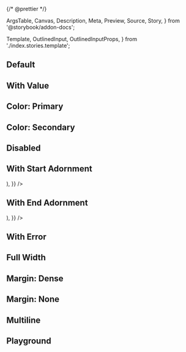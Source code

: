 {/* @prettier */}

  ArgsTable,
  Canvas,
  Description,
  Meta,
  Preview,
  Source,
  Story,
} from '@storybook/addon-docs';


  Template,
  OutlinedInput,
  OutlinedInputProps,
} from './index.stories.template';

<Meta
  title="Material UI/OutlinedInput"
  component={OutlinedInput}
  render={Template}
/>

<Description of={OutlinedInput} />

## Default

<Canvas>
  <Story name="Default" args={{}} />
</Canvas>

## With Value

<Canvas>
  <Story
    name="With Value"
    args={{
      value: 'Some Value',
    }}
  />
</Canvas>

## Color: Primary

<Canvas>
  <Story
    name="Color: Primary"
    args={{
      color: 'primary',
    }}
  />
</Canvas>

## Color: Secondary

<Canvas>
  <Story
    name="Color: Secondary"
    args={{
      color: 'secondary',
    }}
  />
</Canvas>

## Disabled

<Canvas>
  <Story
    name="Disabled"
    args={{
      disabled: true,
    }}
  />
</Canvas>

## With Start Adornment

<Canvas>
  <Story
    name="With Start Adornment"
    args={{
      startAdornment: (
        <InputAdornment position="start">
          <IconButton>
            <Plus />
          </IconButton>
        </InputAdornment>
      ),
    }}
  />
</Canvas>

## With End Adornment

<Canvas>
  <Story
    name="With End Adornment"
    args={{
      endAdornment: (
        <InputAdornment position="end">
          <IconButton>
            <Plus />
          </IconButton>
        </InputAdornment>
      ),
    }}
  />
</Canvas>

## With Error

<Canvas>
  <Story
    name="With Error"
    args={{
      error: true,
    }}
  />
</Canvas>

## Full Width

<Canvas>
  <Story
    name="Full Width"
    args={{
      fullWidth: true,
    }}
  />
</Canvas>

## Margin: Dense

<Canvas>
  <Story
    name="Margin: Dense"
    args={{
      margin: 'dense',
    }}
  />
</Canvas>

## Margin: None

<Canvas>
  <Story
    name="Margin: None"
    args={{
      margin: 'none',
    }}
  />
</Canvas>

## Multiline

<Canvas>
  <Story
    name="Multiline"
    args={{
      fullWidth: true,
      maxRows: 5,
      multiline: true,
      rows: 3,
    }}
  />
</Canvas>

## Playground

<Canvas isColumn>
  <Story
    name="Playground"
    args={{
      color: 'primary',
    }}
  />
</Canvas>

<ArgsTable story="Playground" />
